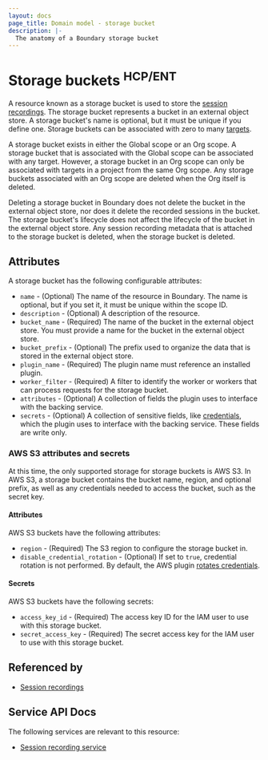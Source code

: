 ```yaml
---
layout: docs
page_title: Domain model - storage bucket
description: |-
  The anatomy of a Boundary storage bucket
---
```


# Storage buckets <sup>HCP/ENT</sup>


A resource known as a storage bucket is used to store the [session recordings][].
The storage bucket represents a bucket in an external object store.
A storage bucket's name is optional, but it must be unique if you define one.
Storage buckets can be associated with zero to many [targets][].

A storage bucket exists in either the Global scope or an Org scope.
A storage bucket that is associated with the Global scope can be associated with any target.
However, a storage bucket in an Org scope can only be associated with targets in a project from the same Org scope.
Any storage buckets associated with an Org scope are deleted when the Org itself is deleted.

Deleting a storage bucket in Boundary does not delete the bucket in the external object store, nor does it delete the recorded sessions in the bucket.
The storage bucket's lifecycle does not affect the lifecycle of the bucket in the external object store.
Any session recording metadata that is attached to the storage bucket is deleted, when the storage bucket is deleted.

## Attributes

A storage bucket has the following configurable attributes:

- `name` - (Optional) The name of the resource in Boundary.
The name is optional, but if you set it, it must be unique within the scope ID.
- `description` - (Optional) A description of the resource.
- `bucket_name` - (Required) The name of the bucket in the external object store.
You must provide a name for the bucket in the external object store.
- `bucket_prefix` - (Optional) The prefix used to organize the data that is stored in the external object store.
- `plugin_name` - (Required) The plugin name must reference an installed plugin.
- `worker_filter` - (Required) A filter to identify the worker or workers that can process requests for the storage bucket.
- `attributes` - (Optional) A collection of fields the plugin uses to interface with the backing service.
- `secrets` - (Optional) A collection of sensitive fields, like [credentials][], which the plugin uses to interface with the backing service.
These fields are write only.

### AWS S3 attributes and secrets

At this time, the only supported storage for storage buckets is AWS S3.
In AWS S3, a storage bucket contains the bucket name, region, and optional prefix, as well as any credentials needed to access the bucket, such as the secret key.

#### Attributes

AWS S3 buckets have the following attributes:

- `region` - (Required) The S3 region to configure the storage bucket in.
- `disable_credential_rotation` - (Optional) If set to `true`, credential rotation is not performed.
By default, the AWS plugin [rotates credentials](https://github.com/hashicorp/boundary-plugin-aws/blob/main/README.md#credential-rotation).

#### Secrets

AWS S3 buckets have the following secrets:

- `access_key_id` - (Required) The access key ID for the IAM user to use with this storage bucket.
- `secret_access_key` - (Required) The secret access key for the IAM user to use with this storage bucket.

## Referenced by

- [Session recordings](/boundary/docs/concepts/domain-model/session-recordings)

## Service API Docs

The following services are relevant to this resource:

- [Session recording service](/boundary/api-docs/session-recording-service)

[session recordings]: /boundary/docs/concepts/domain-model/session-recordings
[credentials]: /boundary/docs/concepts/domain-model/credentials
[targets]: /boundary/docs/concepts/domain-model/targets
[scope]: /boundary/docs/concepts/domain-model/scopes